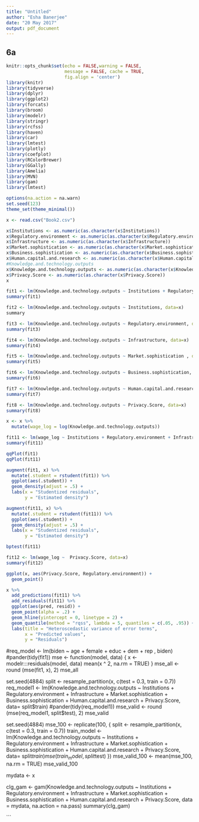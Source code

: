 ```yaml
---
title: "Untitled"
author: "Esha Banerjee"
date: "20 May 2017"
output: pdf_document
---
```


## 6a
```r
knitr::opts_chunk$set(echo = FALSE,warning = FALSE,
                      message = FALSE, cache = TRUE,
                      fig.align = 'center')
library(knitr)
library(tidyverse)
library(dplyr)
library(ggplot2)
library(forcats)
library(broom)
library(modelr)
library(stringr)
library(rcfss)
library(haven)
library(car)
library(lmtest)
library(plotly)
library(coefplot)
library(RColorBrewer)
library(GGally)
library(Amelia)
library(MVN)
library(gam)
library(lmtest)

options(na.action = na.warn)
set.seed(123)
theme_set(theme_minimal())

```

```r
x <- read.csv("Book2.csv")

x$Institutions <- as.numeric(as.character(x$Institutions))
x$Regulatory.environment <- as.numeric(as.character(x$Regulatory.environment))
x$Infrastructure <- as.numeric(as.character(x$Infrastructure))
x$Market.sophistication <- as.numeric(as.character(x$Market.sophistication))
x$Business.sophistication <- as.numeric(as.character(x$Business.sophistication))
x$Human.capital.and.research <- as.numeric(as.character(x$Human.capital.and.research))
#Knowledge.and.technology.outputs
x$Knowledge.and.technology.outputs <- as.numeric(as.character(x$Knowledge.and.technology.outputs)) 
x$Privacy.Score <- as.numeric(as.character(x$Privacy.Score))
x

fit1 <- lm(Knowledge.and.technology.outputs ~ Institutions + Regulatory.environment + Infrastructure + Market.sophistication + Business.sophistication + Human.capital.and.research + Privacy.Score, data=x)
summary(fit1)

fit2 <- lm(Knowledge.and.technology.outputs ~ Institutions, data=x)
summary

fit3 <- lm(Knowledge.and.technology.outputs ~ Regulatory.environment, data=x)
summary(fit3)

fit4 <- lm(Knowledge.and.technology.outputs ~ Infrastructure, data=x)
summary(fit4)

fit5 <- lm(Knowledge.and.technology.outputs ~ Market.sophistication , data=x)
summary(fit5)

fit6 <- lm(Knowledge.and.technology.outputs ~ Business.sophistication, data=x)
summary(fit6)

fit7 <- lm(Knowledge.and.technology.outputs ~ Human.capital.and.research, data=x)
summary(fit7)

fit8 <- lm(Knowledge.and.technology.outputs ~ Privacy.Score, data=x)
summary(fit8)

x <- x %>%
  mutate(wage_log = log(Knowledge.and.technology.outputs))

fit11 <- lm(wage_log ~ Institutions + Regulatory.environment + Infrastructure + Market.sophistication + Business.sophistication + Human.capital.and.research + Privacy.Score, data=x)
summary(fit11)

qqPlot(fit1)
qqPlot(fit11)

augment(fit1, x) %>%
  mutate(.student = rstudent(fit1)) %>%
  ggplot(aes(.student)) +
  geom_density(adjust = .5) +
  labs(x = "Studentized residuals",
       y = "Estimated density")

augment(fit11, x) %>%
  mutate(.student = rstudent(fit11)) %>%
  ggplot(aes(.student)) +
  geom_density(adjust = .5) +
  labs(x = "Studentized residuals",
       y = "Estimated density")

bptest(fit11)

fit12 <- lm(wage_log ~  Privacy.Score, data=x)
summary(fit12)

ggplot(x, aes(Privacy.Score, Regulatory.environment)) +
  geom_point()
```

```r
x %>%
  add_predictions(fit11) %>%
  add_residuals(fit11) %>%
  ggplot(aes(pred, resid)) +
  geom_point(alpha = .2) +
  geom_hline(yintercept = 0, linetype = 2) +
  geom_quantile(method = "rqss", lambda = 5, quantiles = c(.05, .95)) +
  labs(title = "Heteroscedastic variance of error terms",
       x = "Predicted values",
       y = "Residuals")
```
#req_model <- lm(biden ~ age + female + educ + dem + rep , biden)
#pander(tidy(fit1))
mse <- function(model, data) {
  x <- modelr:::residuals(model, data)
  mean(x ^ 2, na.rm = TRUE)
}
mse_all <- round (mse(fit1, x), 2)
mse_all

set.seed(4884)
split <- resample_partition(x, c(test = 0.3, train = 0.7))
req_model1 <- lm(Knowledge.and.technology.outputs ~ Institutions + Regulatory.environment + Infrastructure + Market.sophistication + Business.sophistication + Human.capital.and.research + Privacy.Score, data= split$train)
#pander(tidy(req_model1))
mse_valid <- round (mse(req_model1, split$test), 2)
mse_valid

set.seed(4884)
mse_100 <- replicate(100, {
  split <- resample_partition(x, c(test = 0.3, train = 0.7))
  train_model <- lm(Knowledge.and.technology.outputs ~ Institutions + Regulatory.environment + Infrastructure + Market.sophistication + Business.sophistication + Human.capital.and.research + Privacy.Score, data= split$train)
  mse(train_model, split$test)
})
mse_valid_100 <- mean(mse_100, na.rm = TRUE)
mse_valid_100


mydata <- x

clg_gam <- gam(Knowledge.and.technology.outputs ~ Institutions + Regulatory.environment + Infrastructure + Market.sophistication + Business.sophistication + Human.capital.and.research + Privacy.Score, data = mydata, na.action = na.pass)
summary(clg_gam)

```

